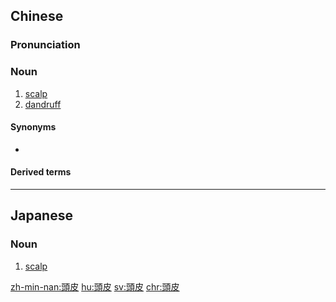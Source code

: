 {{also|头皮}}
==Chinese==
{{zh-forms|s=头皮}}

===Pronunciation===
{{zh-pron
|m=tóupí
|c=tau4 pei4
|h=pfs=thèu-phì
|mn=qz:thâu-phêr/tp,xm:thâu-phê/kh,zz:thâu-phôe
|cat=n
}}

===Noun===
{{zh-noun}}

# [[scalp]]
# [[dandruff]]

====Synonyms====
* {{sense|dandruff}} {{zh-l|頭皮屑}}

====Derived terms====
{{zh-der|頭皮屑}}

----

==Japanese==
{{ja-kanjitab|とう|ひ|yomi=on}}

===Noun===
{{ja-noun|とうひ}}

# [[scalp]]

[[zh-min-nan:頭皮]]
[[hu:頭皮]]
[[sv:頭皮]]
[[chr:頭皮]]